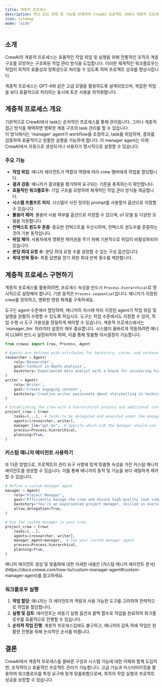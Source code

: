```yaml
---
title: 계층적 프로세스
description: 최신 코딩 관행 및 기능을 반영하여 CrewAI 프로젝트 내에서 계층적 프로세스를 이해하고 적용하는 종합 가이드입니다.
icon: sitemap
mode: "wide"
---
```


## 소개

CrewAI의 계층적 프로세스는 효율적인 작업 위임 및 실행을 위해 전통적인 조직의 계층 구조를 모방하는 구조화된 작업 관리 방식을 도입합니다.
이러한 체계적인 워크플로우는 작업이 최적의 효율성과 정확성으로 처리될 수 있도록 하여 프로젝트 성과를 향상시킵니다.

<Tip>
    계층적 프로세스는 GPT-4와 같은 고급 모델을 활용하도록 설계되었으며, 복잡한 작업을 보다 효율적으로 처리하는 동시에 토큰 사용을 최적화합니다.
</Tip>

## 계층적 프로세스 개요

기본적으로 CrewAI에서 task는 순차적인 프로세스를 통해 관리됩니다. 그러나 계층적 접근 방식을 채택하면 명확한 계층 구조의 task 관리를 할 수 있습니다.  
이 방식에서는 'manager' agent가 workflow를 조정하고, task를 위임하며, 결과를 검증하여 효율적이고 원활한 실행을 가능하게 합니다. 이 manager agent는 이제 CrewAI에서 자동으로 생성되거나 사용자가 명시적으로 설정할 수 있습니다.

### 주요 기능

- **작업 위임**: 매니저 에이전트가 역할과 역량에 따라 crew 멤버에게 작업을 할당합니다.
- **결과 검증**: 매니저가 결과물을 평가하여 요구되는 기준을 충족하는지 확인합니다.
- **효율적인 워크플로우**: 기업 구조를 모방하여 체계적인 작업 관리 방식을 제공합니다.
- **시스템 프롬프트 처리**: 시스템이 사전 정의된 prompt를 사용할지 옵션으로 지정할 수 있습니다.
- **불용어 제어**: 불용어 사용 여부를 옵션으로 지정할 수 있으며, o1 모델 등 다양한 모델을 지원합니다.
- **컨텍스트 윈도우 존중**: 중요한 컨텍스트를 우선시하며, 컨텍스트 윈도우를 존중하는 것이 기본 동작입니다.
- **위임 제어**: 사용자에게 명확한 제어권을 주기 위해 기본적으로 위임이 비활성화되어 있습니다.
- **분당 최대 요청 수**: 분당 최대 요청 수를 설정할 수 있는 구성 옵션입니다.
- **최대 반복 횟수**: 최종 답변을 얻기 위한 최대 반복 횟수를 제한합니다.

## 계층적 프로세스 구현하기

계층적 프로세스를 활용하려면, 프로세스 속성을 반드시 `Process.hierarchical`로 명시적으로 설정해야 합니다. 기본 동작은 `Process.sequential`입니다.
매니저가 지정된 crew를 정의하고, 명확한 명령 체계를 구축하세요.

<Tip>
    도구는 agent 수준에서 할당하여, 매니저의 지시에 따라 지정된 agent가 작업 위임 및 실행을 원활히 수행할 수 있도록 하십시오.
    도구는 작업 수준에서도 지정할 수 있어, 작업 수행 시 도구 가용성을 정밀하게 제어할 수 있습니다.
</Tip>

<Tip>
    계층적 프로세스에서는 `manager_llm` 파라미터 설정이 매우 중요합니다.
    시스템이 올바르게 작동하려면 매니저 LLM이 반드시 설정되어야 하며, 이를 통해 맞춤형 의사결정이 가능합니다.
</Tip>

```python Code
from crewai import Crew, Process, Agent

# Agents are defined with attributes for backstory, cache, and verbose mode
researcher = Agent(
    role='Researcher',
    goal='Conduct in-depth analysis',
    backstory='Experienced data analyst with a knack for uncovering hidden trends.',
)
writer = Agent(
    role='Writer',
    goal='Create engaging content',
    backstory='Creative writer passionate about storytelling in technical domains.',
)

# Establishing the crew with a hierarchical process and additional configurations
project_crew = Crew(
    tasks=[...],  # Tasks to be delegated and executed under the manager's supervision
    agents=[researcher, writer],
    manager_llm="gpt-4o",  # Specify which LLM the manager should use
    process=Process.hierarchical,  
    planning=True, 
)
```

### 커스텀 매니저 에이전트 사용하기

또 다른 방법으로, 프로젝트의 관리 요구 사항에 맞게 맞춤형 속성을 가진 커스텀 매니저 에이전트를 생성할 수 있습니다. 이를 통해 매니저의 동작 및 기능을 보다 세밀하게 제어할 수 있습니다.

```python
# Define a custom manager agent
manager = Agent(
    role="Project Manager",
    goal="Efficiently manage the crew and ensure high-quality task completion",
    backstory="You're an experienced project manager, skilled in overseeing complex projects and guiding teams to success.",
    allow_delegation=True,
)

# Use the custom manager in your crew
project_crew = Crew(
    tasks=[...],
    agents=[researcher, writer],
    manager_agent=manager,  # Use your custom manager agent
    process=Process.hierarchical,
    planning=True,
)
```

<Tip>
    매니저 에이전트 생성 및 맞춤화에 대한 자세한 내용은 [커스텀 매니저 에이전트 문서](https://docs.crewai.com/how-to/custom-manager-agent#custom-manager-agent)를 참고하세요.
</Tip>

### 워크플로우 실행

1. **작업 할당**: 매니저는 각 에이전트의 역량과 사용 가능한 도구를 고려하여 전략적으로 작업을 할당합니다.
2. **실행 및 검토**: 에이전트는 비동기 실행 옵션과 콜백 함수로 작업을 완료하여 워크플로우를 효율적으로 진행할 수 있습니다.
3. **순차적 작업 진행**: 계층적 프로세스임에도 불구하고, 매니저의 감독 하에 작업은 원활한 진행을 위해 논리적인 순서를 따릅니다.

## 결론

CrewAI에서 계층적 프로세스를 올바른 구성과 시스템 기능에 대한 이해와 함께 도입하면, 조직적이고 효율적인 프로젝트 관리가 가능합니다.
고급 기능과 커스터마이징을 활용하여 워크플로우를 특정 요구에 맞게 맞춤화함으로써, 최적의 작업 실행과 프로젝트 성공을 보장할 수 있습니다.